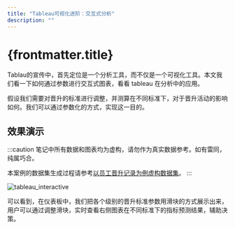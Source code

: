 ```yaml
---
title: "Tableau可视化进阶：交互式分析"
description: ""
---
```


# {frontmatter.title}

Tablau的宣传中，首先定位是一个分析工具，而不仅是一个可视化工具。本文我们看一下如何通过参数进行交互式图表，看看 tableau 在分析中的应用。

假设我们需要对晋升的标准进行调整，并测算在不同标准下，对于晋升活动的影响如何。我们可以通过参数化的方式，实现这一目的。

## 效果演示

:::caution
笔记中所有数据和图表均为虚构，请勿作为真实数据参考。如有雷同，纯属巧合。

本案例的数据集生成过程请参考[以员工晋升记录为例虚构数据集](../dataprocessing/fictional-promotion-dataset)。
:::

![tableau_interactive](/data-analysis-assets/tableau/tableau_interactive.gif)

可以看到，在仪表板中，我们把各个级别的晋升标准参数用滑块的方式展示出来，用户可以通过调整滑块，实时查看右侧图表在不同标准下的指标预测结果，辅助决策。